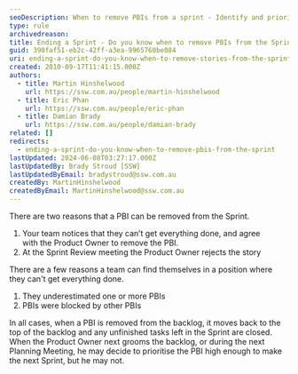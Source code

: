 ```yaml
---
seoDescription: When to remove PBIs from a sprint - Identify and prioritize or reject unfinished tasks in your backlog.
type: rule
archivedreason:
title: Ending a Sprint - Do you know when to remove PBIs from the Sprint?
guid: 390faf51-eb2c-42ff-a3ea-9965760be084
uri: ending-a-sprint-do-you-know-when-to-remove-stories-from-the-sprint
created: 2010-09-17T11:41:15.000Z
authors:
  - title: Martin Hinshelwood
    url: https://ssw.com.au/people/martin-hinshelwood
  - title: Eric Phan
    url: https://ssw.com.au/people/eric-phan
  - title: Damian Brady
    url: https://ssw.com.au/people/damian-brady
related: []
redirects:
  - ending-a-sprint-do-you-know-when-to-remove-pbis-from-the-sprint
lastUpdated: 2024-06-08T03:27:17.000Z
lastUpdatedBy: Brady Stroud [SSW]
lastUpdatedByEmail: bradystroud@ssw.com.au
createdBy: MartinHinshelwood
createdByEmail: MartinHinshelwood@ssw.com.au
---
```


There are two reasons that a PBI can be removed from the Sprint.
1. Your team notices that they can’t get everything done, and agree with the Product Owner to remove the PBI.
2. At the Sprint Review meeting the Product Owner rejects the story

There are a few reasons a team can find themselves in a position where they can't get everything done.

1. They underestimated one or more PBIs
2. PBIs were blocked by other PBIs

In all cases, when a PBI is removed from the backlog, it moves back to the top of the backlog and any unfinished tasks left in the Sprint are closed.  When the Product Owner next grooms the backlog, or during the next Planning Meeting, he may decide to prioritise the PBI high enough to make the next Sprint, but he may not.
